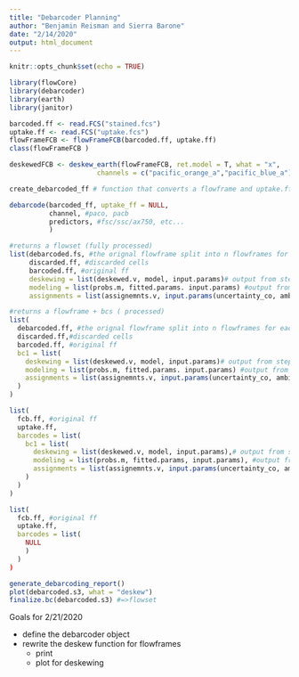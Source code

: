 ```yaml
---
title: "Debarcoder Planning"
author: "Benjamin Reisman and Sierra Barone"
date: "2/14/2020"
output: html_document
---
```


```r
knitr::opts_chunk$set(echo = TRUE)

library(flowCore)
library(debarcoder)
library(earth)
library(janitor)

barcoded.ff <- read.FCS("stained.fcs")
uptake.ff <- read.FCS("uptake.fcs")
flowFrameFCB <- flowFrameFCB(barcoded.ff, uptake.ff)
class(flowFrameFCB )

deskewedFCB <- deskew_earth(flowFrameFCB, ret.model = T, what = "x",
                      channels = c("pacific_orange_a","pacific_blue_a"))

```

```r
create_debarcoded_ff # function that converts a flowframe and uptake.ff to a barcoded.ff with neccessary slots empty

debarcode(barcoded_ff, uptake_ff = NULL,
          channel, #paco, pacb
          predictors, #fsc/ssc/ax750, etc...
          )
```

```r
#returns a flowset (fully processed)
list(debarcoded.fs, #the orignal flowframe split into n flowframes for each level,
     discarded.ff, #discarded cells
     barcoded.ff, #original ff
     deskewing = list(deskewed.v, model, input.params)# output from step 1
     modeling = list(probs.m, fitted.params. input.params) #output from step 
     assignments = list(assignemnts.v, input.params(uncertainty_co, ambiguity.co)))

#returns a flowframe + bcs ( processed)
list(
  debarcoded.ff, #the orignal flowframe split into n flowframes for each level,
  discarded.ff,#discarded cells
  barcoded.ff, #original ff
  bc1 = list(
    deskewing = list(deskewed.v, model, input.params)# output from step 1
    modeling = list(probs.m, fitted.params. input.params) #output from step 2
    assignments = list(assignemnts.v, input.params(uncertainty_co, ambiguity.co))
  )
)

list(
  fcb.ff, #original ff
  uptake.ff,
  barcodes = list(
    bc1 = list(
      deskewing = list(deskewed.v, model, input.params),# output from step 1
      modeling = list(probs.m, fitted.params, input.params), #output from step 2
      assignments = list(assignemnts.v, input.params(uncertainty_co, ambiguity.co))
    )
  )
)

list(
  fcb.ff, #original ff
  uptake.ff,
  barcodes = list(
    NULL
    )
  )
)

generate_debarcoding_report()
plot(debarcoded.s3, what = "deskew")
finalize.bc(debarcoded.s3) #=>flowset
```

Goals for 2/21/2020

- define the debarcoder object
- rewrite the deskew function for flowframes
  - print
  - plot for deskewing
  
